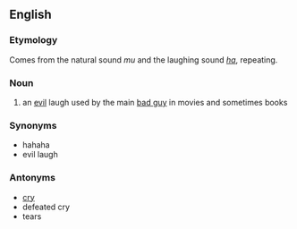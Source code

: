 ==English==

===Etymology===
Comes from the natural sound ''mu'' and the laughing sound ''[[ha]]'', repeating.

===Noun===
#an [[evil]] laugh used by the main [[bad guy]] in movies and sometimes books

===Synonyms===
*hahaha
*evil laugh

===Antonyms===
*[[cry]]
*defeated cry
*tears